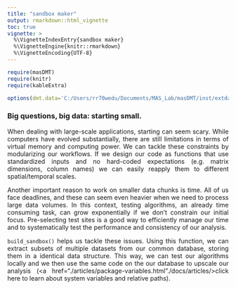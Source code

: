 ```yaml
---
title: "sandbox maker"
output: rmarkdown::html_vignette
toc: true
vignette: >
  %\VignetteIndexEntry{sandbox maker}
  %\VignetteEngine{knitr::rmarkdown}
  %\VignetteEncoding{UTF-8}
---
```


```r

require(masDMT)
require(knitr)
require(kableExtra)

options(dmt.data='C:/Users/rr70wedu/Documents/MAS_Lab/masDMT/inst/extdata/')

```

### Big questions, big data: starting small.
<p align="justify">
When dealing with large-scale applications, starting can seem scary. While computers have evolved substantially, there are still limitations in terms of virtual memory and computing power. We can tackle these constraints by modularizing our workflows. If we design our code as functions that use standardized inputs and no hard-coded expectations (e.g. matrix dimensions, column names) we can easily reapply them to different spatial/temporal scales.
</p>
<p align="justify">
Another important reason to work on smaller data chunks is time. All of us face deadlines, and these can seem even heavier when we need to process large data volumes. In this context, testing algorithms, an already time consuming task, can grow exponentially if we don't constrain our initial focus. Pre-selecting test sites is a good way to efficiently manage our time and to systematically test the performance and consistency of our analysis.
</p>
<p align="justify">
`build_sandbox()` helps us tackle these issues. Using this function, we can extract subsets of multiple datasets from our common database, storing them in a identical data structure. This way, we can test our algorithms locally and we then use the same code on the our database to upscale our analysis (<a href="./articles/package-variables.html"./docs/articles/>click here</a> to learn about system variables and relative paths).
</p>
